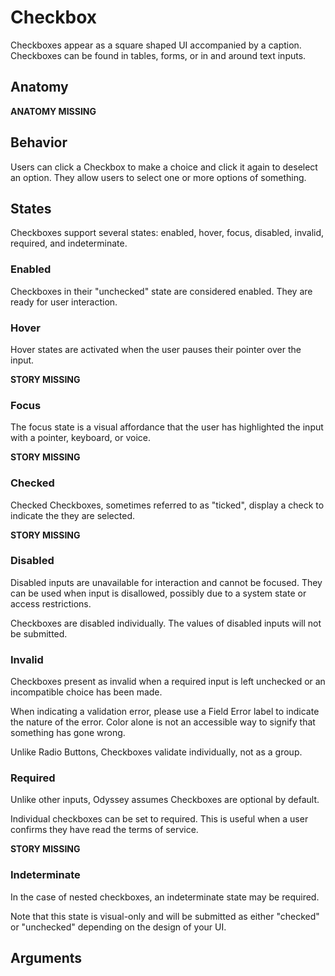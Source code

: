 
# Checkbox

Checkboxes appear as a square shaped UI accompanied by a caption. Checkboxes can be found in tables, forms, or in and around text inputs.

## Anatomy

**ANATOMY MISSING**

## Behavior

Users can click a Checkbox to make a choice and click it again to deselect an option. They allow users to select one or more options of something.

<Story id="components-checkbox--default"/>

## States

Checkboxes support several states: enabled, hover, focus, disabled, invalid, required, and indeterminate.

### Enabled

Checkboxes in their "unchecked" state are considered enabled. They are ready for user interaction.

<Story id="components-checkbox--default"/>

### Hover

Hover states are activated when the user pauses their pointer over the input.

**STORY MISSING**

### Focus

The focus state is a visual affordance that the user has highlighted the input with a pointer, keyboard, or voice.

**STORY MISSING**

### Checked

Checked Checkboxes, sometimes referred to as "ticked", display a check to indicate the they are selected.

**STORY MISSING**

### Disabled

Disabled inputs are unavailable for interaction and cannot be focused. They can be used when input is disallowed, possibly due to a system state or access restrictions.

Checkboxes are disabled individually. The values of disabled inputs will not be submitted.

<Story id="components-checkbox--disabled"/>

### Invalid

Checkboxes present as invalid when a required input is left unchecked or an incompatible choice has been made.

When indicating a validation error, please use a Field Error label to indicate the nature of the error. Color alone is not an accessible way to signify that something has gone wrong.

Unlike Radio Buttons, Checkboxes validate individually, not as a group.

<Story id="components-checkbox--invalid"/>

### Required

Unlike other inputs, Odyssey assumes Checkboxes are optional by default.

Individual checkboxes can be set to required. This is useful when a user confirms they have read the terms of service.

**STORY MISSING**

### Indeterminate

In the case of nested checkboxes, an indeterminate state may be required.

Note that this state is visual-only and will be submitted as either "checked" or "unchecked" depending on the design of your UI.

<Story id="components-checkbox--indeterminate"/>

## Arguments

<ArgsTable/>
